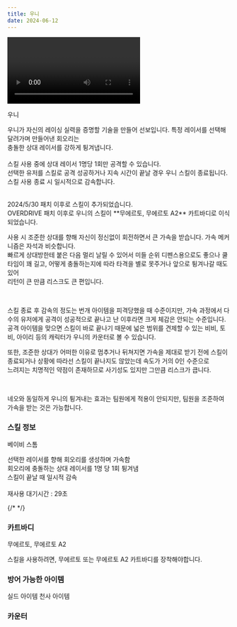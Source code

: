 ```yaml
---
title: 우니
date: 2024-06-12
---
```


<Division className="mdRatio">
	<Video fileName="skill/skill-uni2.mp4" />
</Division>

<Sprite className="character" backgroundPosition="-324px -1766px">우니</Sprite>

<Bq>우니가 자신의 레이싱 실력을 증명할 기술을 만들어 선보입니다.
특정 레이서를 선택해 달려가며 만들어낸 회오리는 <br/>
충돌한 상대 레이서를 강하게 튕겨냅니다.<br/><br/>
스킬 사용 중에 상대 레이서 1명당 1회만 공격할 수 있습니다.<br/>
선택한 유저를 스킬로 공격 성공하거나 지속 시간이 끝날 경우 우니 스킬이 종료됩니다.<br/>
스킬 사용 종료 시 일시적으로 감속합니다.<br/><br/>
<Link target="_blank" href="https://kartdrift.nexon.com/kartdrift/ko/news/update/view?threadId=2527539">2024/5/30 패치</Link> 이후로 스킬이 추가되었습니다.<br/>
OVERDRIVE 패치 이후로 우니의 스킬이 **무에르토, 무에르토 A2** 카트바디로 이식되었습니다.</Bq>


사용 시 조준한 상대를 향해 자신이 정신없이 회전하면서 큰 가속을 받습니다. 가속 메커니즘은 자석과 비슷합니다. <br/>
빠르게 상대방한테 붙은 다음 멀리 날릴 수 있어서 미들 순위 디펜스용으로도 좋으나 쿨타임이 꽤 길고, 어떻게 충돌하는지에 따라 타격을 별로 못주거나 앞으로 튕겨나갈 때도 있어 <br/>
리턴이 큰 만큼 리스크도 큰 편입니다. 

<br/>

스킬 종료 후 감속의 정도는 번개 아이템을 피격당했을 때 수준이지만, 가속 과정에서 다수의 유저에게 공격이 성공적으로 끝나고 난 이후라면 크게 체감은 안되는 수준입니다. <br/>
공격 아이템을 맞으면 스킬이 바로 끝나기 때문에 넓은 범위를 견제할 수 있는 비비, 토비, 아이리 등의 캐릭터가 우니의 카운터로 볼 수 있습니다.

또한, 조준한 상대가 어떠한 이유로 멈추거나 뒤쳐지면 가속을 제대로 받기 전에 스킬이 종료되거나 상황에 따라선 스킬이 끝나지도 않았는데 속도가 거의 0인 수준으로 <br/>
느려지는 치명적인 약점이 존재하므로 사기성도 있지만 그만큼 리스크가 큽니다.

<br/>

네오와 동일하게 우니의 튕겨내는 효과는 팀원에게 적용이 안되지만, 팀원을 조준하여 가속을 받는 것은 가능합니다.

### 스킬 정보

<Sprite className="skill" backgroundPosition="-190px -10px">베이비 스톰</Sprite>

<Info diffText="숙련자 추천" titleText="베이비 스톰" tagText="액티브"/>

<Bq>선택한 레이서를 향해 회오리를 생성하며 가속함 <br/>
회오리에 충돌하는 상대 레이서를 1명 당 1회 튕겨냄 <br/>
스킬이 끝날 때 일시적 감속<br/><br/>재사용 대기시간 : 29초</Bq>

{/* <TagList title="재사용 대기시간">
    <Tag name="일반" text1="29초"/>
    <Tag name="고급" text1="27.5초"/>
    <Tag name="희귀" text1="26초"/>
    <Tag name="영웅" text1="24.5초"/>
    <Tag name="전설" text1="23초"/>
</TagList> */}

### 카트바디

<Sprite className="kart" backgroundPosition="-3218px -1029px">
	무에르토, 무에르토 A2
</Sprite>

스킬을 사용하려면, 무에르토 또는 무에르토 A2 카트바디를 장착해야합니다.

### 방어 가능한 아이템

<Division className="mdFlex mdCg">
    <Sprite className="item" backgroundPosition="-244px -165px">실드 아이템</Sprite>
    <Sprite className="item" backgroundPosition="-87px -13px">천사 아이템</Sprite>
</Division>

### 카운터

<Division className="mdFlex mdCg">
    <Tag name="안테나 (기존 꼬마유령 캐릭터)" styleClassName="radius"/>
</Division>